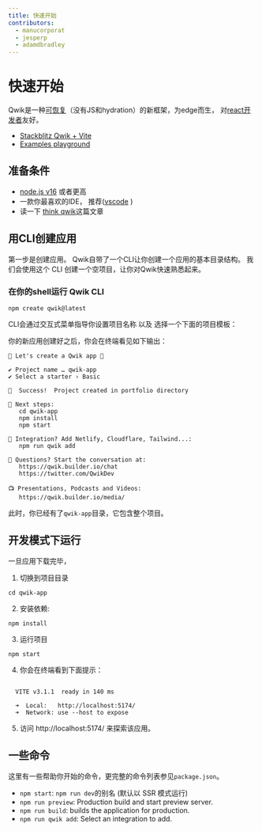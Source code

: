 ```yaml
---
title: 快速开始
contributors:
  - manucorporat
  - jesperp
  - adamdbradley
---
```


# 快速开始

Qwik是一种[可恢复](../concepts/resumable/index.mdx)（没有JS和hydration）的新框架，为edge而生，
对[react开发者](../cheat/qwik-react/index.mdx)友好。

- [Stackblitz Qwik + Vite](https://qwik.new)
- [Examples playground](/examples/reactivity/counter/)

## 准备条件

- [node.js v16](https://nodejs.org/en/download/) 或者更高
- 一款你最喜欢的IDE， 推荐([vscode](https://code.visualstudio.com/) )
- 读一下 [think qwik](../think-qwik/index.mdx)这篇文章


## 用CLI创建应用

第一步是创建应用。
Qwik自带了一个CLI让你创建一个应用的基本目录结构。
我们会使用这个 CLI 创建一个空项目，让你对Qwik快速熟悉起来。

### 在你的shell运行 Qwik CLI

```shell
npm create qwik@latest
```
CLI会通过交互式菜单指导你设置项目名称 以及 选择一个下面的项目模板：

<script id="asciicast-514542" src="https://asciinema.org/a/514542.js" async></script>

你的新应用创建好之后，你会在终端看见如下输出：

```shell
💫 Let's create a Qwik app 💫

✔ Project name … qwik-app
✔ Select a starter › Basic

🦄  Success!  Project created in portfolio directory

🐰 Next steps:
   cd qwik-app
   npm install
   npm start

💬 Integration? Add Netlify, Cloudflare, Tailwind...:
   npm run qwik add

💬 Questions? Start the conversation at:
   https://qwik.builder.io/chat
   https://twitter.com/QwikDev

📺 Presentations, Podcasts and Videos:
   https://qwik.builder.io/media/
```

此时，你已经有了`qwik-app`目录，它包含整个项目。

## 开发模式下运行

一旦应用下载完毕，

1. 切换到项目目录

```shell
cd qwik-app
```

2. 安装依赖:

```shell
npm install
```

3. 运行项目

```shell
npm start
```

4. 你会在终端看到下面提示：

```shell

  VITE v3.1.1  ready in 140 ms

  ➜  Local:   http://localhost:5174/
  ➜  Network: use --host to expose

```

5. 访问 http://localhost:5174/ 来探索该应用。

## 一些命令

这里有一些帮助你开始的命令，更完整的命令列表参见`package.json`。

- `npm start`: `npm run dev`的别名 (默认以 SSR 模式运行)
- `npm run preview`: Production build and start preview server.
- `npm run build`: builds the application for production.
- `npm run qwik add`: Select an integration to add.
